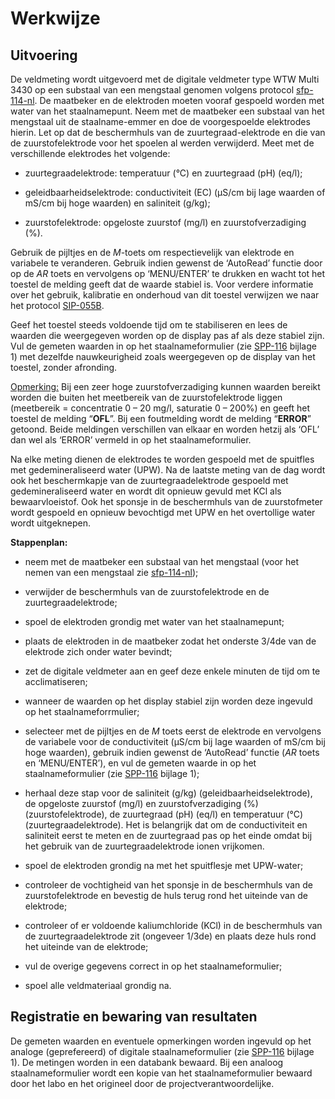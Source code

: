 # Werkwijze

## Uitvoering

De veldmeting wordt uitgevoerd met de digitale veldmeter type WTW Multi 3430 op een substaal van een mengstaal genomen volgens protocol [sfp-114-nl](../2024.03/index.html).
De maatbeker en de elektroden moeten vooraf gespoeld worden met water van het staalnamepunt.
Neem met de maatbeker een substaal van het mengstaal uit de staalname-emmer en doe de voorgespoelde elektrodes hierin.
Let op dat de beschermhuls van de zuurtegraad-elektrode en die van de zuurstofelektrode voor het spoelen al werden verwijderd.
Meet met de verschillende elektrodes het volgende:

-   zuurtegraadelektrode: temperatuur (°C) en zuurtegraad (pH) (eq/l);

-   geleidbaarheidselektrode: conductiviteit (EC) (µS/cm bij lage waarden of mS/cm bij hoge waarden) en saliniteit (g/kg);

-   zuurstofelektrode: opgeloste zuurstof (mg/l) en zuurstofverzadiging (%).

Gebruik de pijltjes en de $M$-toets om respectievelijk van elektrode en variabele te veranderen.
Gebruik indien gewenst de 'AutoRead' functie door op de $AR$ toets en vervolgens op 'MENU/ENTER' te drukken en wacht tot het toestel de melding geeft dat de waarde stabiel is.
Voor verdere informatie over het gebruik, kalibratie en onderhoud van dit toestel verwijzen we naar het protocol [SIP-055B]().

Geef het toestel steeds voldoende tijd om te stabiliseren en lees de waarden die weergegeven worden op de display pas af als deze stabiel zijn.
Vul de gemeten waarden in op het staalnameformulier (zie [SPP-116](https://drive.google.com/file/d/1OH-WAQrHLDaW5CV8w2sUaVBPVGaEPqe5/view) bijlage 1) met dezelfde nauwkeurigheid zoals weergegeven op de display van het toestel, zonder afronding.

[Opmerking:]{.underline} Bij een zeer hoge zuurstofverzadiging kunnen waarden bereikt worden die buiten het meetbereik van de zuurstofelektrode liggen (meetbereik = concentratie 0 -- 20 mg/l, saturatie 0 -- 200%) en geeft het toestel de melding "**OFL**".
Bij een foutmelding wordt de melding "**ERROR**" getoond.
Beide meldingen verschillen van elkaar en worden hetzij als 'OFL' dan wel als 'ERROR' vermeld in op het staalnameformulier.

Na elke meting dienen de elektrodes te worden gespoeld met de spuitfles met gedemineraliseerd water (UPW).
Na de laatste meting van de dag wordt ook het beschermkapje van de zuurtegraadelektrode gespoeld met gedemineraliseerd water en wordt dit opnieuw gevuld met KCl als bewaarvloeistof.
Ook het sponsje in de beschermhuls van de zuurstofmeter wordt gespoeld en opnieuw bevochtigd met UPW en het overtollige water wordt uitgeknepen.

**Stappenplan:**

-   neem met de maatbeker een substaal van het mengstaal (voor het nemen van een mengstaal zie [sfp-114-nl](../2024.03/index.html));

-   verwijder de beschermhuls van de zuurstofelektrode en de zuurtegraadelektrode;

-   spoel de elektroden grondig met water van het staalnamepunt;

-   plaats de elektroden in de maatbeker zodat het onderste 3/4de van de elektrode zich onder water bevindt;

-   zet de digitale veldmeter aan en geef deze enkele minuten de tijd om te acclimatiseren;

-   wanneer de waarden op het display stabiel zijn worden deze ingevuld op het staalnameforrmulier;

-   selecteer met de pijltjes en de $M$ toets eerst de elektrode en vervolgens de variabele voor de conductiviteit (µS/cm bij lage waarden of mS/cm bij hoge waarden), gebruik indien gewenst de 'AutoRead' functie ($AR$ toets en 'MENU/ENTER'), en vul de gemeten waarde in op het staalnameformulier (zie [SPP-116](https://drive.google.com/file/d/1OH-WAQrHLDaW5CV8w2sUaVBPVGaEPqe5/view) bijlage 1);

-   herhaal deze stap voor de saliniteit (g/kg) (geleidbaarheidselektrode), de opgeloste zuurstof (mg/l) en zuurstofverzadiging (%) (zuurstofelektrode), de zuurtegraad (pH) (eq/l) en temperatuur (°C) (zuurtegraadelektrode).
    Het is belangrijk dat om de conductiviteit en saliniteit eerst te meten en de zuurtegraad pas op het einde omdat bij het gebruik van de zuurtegraadelektrode ionen vrijkomen.

-   spoel de elektroden grondig na met het spuitflesje met UPW-water;

-   controleer de vochtigheid van het sponsje in de beschermhuls van de zuurstofelektrode en bevestig de huls terug rond het uiteinde van de elektrode;

-   controleer of er voldoende kaliumchloride (KCl) in de beschermhuls van de zuurtegraadelektrode zit (ongeveer 1/3de) en plaats deze huls rond het uiteinde van de elektrode;

-   vul de overige gegevens correct in op het staalnameformulier;

-   spoel alle veldmateriaal grondig na.

## Registratie en bewaring van resultaten

De gemeten waarden en eventuele opmerkingen worden ingevuld op het analoge (geprefereerd) of digitale staalnameformulier (zie [SPP-116](https://drive.google.com/file/d/1OH-WAQrHLDaW5CV8w2sUaVBPVGaEPqe5/view) bijlage 1).
De metingen worden in een databank bewaard.
Bij een analoog staalnameformulier wordt een kopie van het staalnameformulier bewaard door het labo en het origineel door de projectverantwoordelijke.
